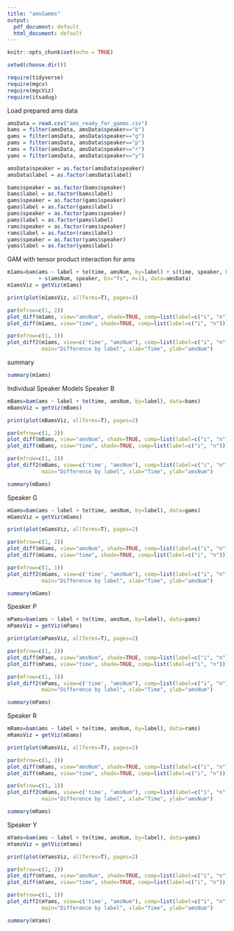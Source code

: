 ---
title: "amsGamms"
output:
  pdf_document: default
  html_document: default
---

```{r setup, include=FALSE}
knitr::opts_chunk$set(echo = TRUE)
```

```{r}
setwd(choose.dir())
```

```{r, message=FALSE}
require(tidyverse)
require(mgcv)
require(mgcViz)
require(itsadug)
```

Load prepared ams data
```{r}
amsData = read.csv("ams_ready_for_gamms.csv")
bams = filter(amsData, amsData$speaker=="b")
gams = filter(amsData, amsData$speaker=="g")
pams = filter(amsData, amsData$speaker=="p")
rams = filter(amsData, amsData$speaker=="r")
yams = filter(amsData, amsData$speaker=="y")

amsData$speaker = as.factor(amsData$speaker)
amsData$label = as.factor(amsData$label)

bams$speaker = as.factor(bams$speaker)
bams$label = as.factor(bams$label)
gams$speaker = as.factor(gams$speaker)
gams$label = as.factor(gams$label)
pams$speaker = as.factor(pams$speaker)
pams$label = as.factor(pams$label)
rams$speaker = as.factor(rams$speaker)
rams$label = as.factor(rams$label)
yams$speaker = as.factor(yams$speaker)
yams$label = as.factor(yams$label)
```

GAM with tensor product interaction for ams
```{r}
m1ams=bam(ams ~ label + te(time, amsNum, by=label) + s(time, speaker, bs="fs", m=1) 
          + s(amsNum, speaker, bs="fs", m=1), data=amsData)
m1amsViz = getViz(m1ams)
```


```{r, warning=FALSE,message=FALSE,error=FALSE, results='hide',fig.keep=1}
print(plot(m1amsViz, allTerms=T), pages=3)
```

```{r, warning=FALSE,message=FALSE,error=FALSE, results='hide',fig.keep='all', out.width="80%", out.height="80%"}
par(mfrow=c(1, 2))
plot_diff(m1ams, view="amsNum", shade=TRUE, comp=list(label=c("i", "n")))
plot_diff(m1ams, view="time", shade=TRUE, comp=list(label=c("i", "n")))

par(mfrow=c(1, 1))
plot_diff2(m1ams, view=c('time', "amsNum"), comp=list(label=c("i", "n")), 
           main="Difference by label", xlab="Time", ylab="amsNum")
```

summary
```{r}
summary(m1ams)
```
Individual Speaker Models
Speaker B
```{r}
mBams=bam(ams ~ label + te(time, amsNum, by=label), data=bams)
mBamsViz = getViz(mBams)
```


```{r, warning=FALSE,message=FALSE,error=FALSE, results='hide',fig.keep=1}
print(plot(mBamsViz, allTerms=T), pages=2)
```

```{r, warning=FALSE,message=FALSE,error=FALSE, results='hide',fig.keep='all', out.width="80%", out.height="80%"}
par(mfrow=c(1, 2))
plot_diff(mBams, view="amsNum", shade=TRUE, comp=list(label=c("i", "n")))
plot_diff(mBams, view="time", shade=TRUE, comp=list(label=c("i", "n")))

par(mfrow=c(1, 1))
plot_diff2(mBams, view=c('time', "amsNum"), comp=list(label=c("i", "n")), 
           main="Difference by label", xlab="Time", ylab="amsNum")
```

```{r}
summary(mBams)
```

Speaker G
```{r}
mGams=bam(ams ~ label + te(time, amsNum, by=label), data=gams)
mGamsViz = getViz(mGams)
```

```{r, warning=FALSE,message=FALSE,error=FALSE, results='hide',fig.keep=1}
print(plot(mGamsViz, allTerms=T), pages=2)
```

```{r, warning=FALSE,message=FALSE,error=FALSE, results='hide',fig.keep='all', out.width="80%", out.height="80%"}
par(mfrow=c(1, 2))
plot_diff(mGams, view="amsNum", shade=TRUE, comp=list(label=c("i", "n")))
plot_diff(mGams, view="time", shade=TRUE, comp=list(label=c("i", "n")))

par(mfrow=c(1, 1))
plot_diff2(mGams, view=c('time', "amsNum"), comp=list(label=c("i", "n")), 
           main="Difference by label", xlab="Time", ylab="amsNum")
```

```{r}
summary(mGams)
```

Speaker P
```{r}
mPams=bam(ams ~ label + te(time, amsNum, by=label), data=pams)
mPamsViz = getViz(mPams)
```

```{r, warning=FALSE,message=FALSE,error=FALSE, results='hide',fig.keep=1}
print(plot(mPamsViz, allTerms=T), pages=2)
```

```{r, warning=FALSE,message=FALSE,error=FALSE, results='hide',fig.keep='all', out.width="80%", out.height="80%"}
par(mfrow=c(1, 2))
plot_diff(mPams, view="amsNum", shade=TRUE, comp=list(label=c("i", "n")))
plot_diff(mPams, view="time", shade=TRUE, comp=list(label=c("i", "n")))

par(mfrow=c(1, 1))
plot_diff2(mPams, view=c('time', "amsNum"), comp=list(label=c("i", "n")), 
           main="Difference by label", xlab="Time", ylab="amsNum")
```

```{r}
summary(mPams)
```

Speaker R
```{r}
mRams=bam(ams ~ label + te(time, amsNum, by=label), data=rams)
mRamsViz = getViz(mGams)
```

```{r, warning=FALSE,message=FALSE,error=FALSE, results='hide',fig.keep=1}
print(plot(mRamsViz, allTerms=T), pages=2)
```

```{r, warning=FALSE,message=FALSE,error=FALSE, results='hide',fig.keep='all', out.width="80%", out.height="80%"}
par(mfrow=c(1, 2))
plot_diff(mRams, view="amsNum", shade=TRUE, comp=list(label=c("i", "n")))
plot_diff(mRams, view="time", shade=TRUE, comp=list(label=c("i", "n")))

par(mfrow=c(1, 1))
plot_diff2(mRams, view=c('time', "amsNum"), comp=list(label=c("i", "n")), 
           main="Difference by label", xlab="Time", ylab="amsNum")
```

```{r}
summary(mRams)
```

Speaker Y
```{r}
mYams=bam(ams ~ label + te(time, amsNum, by=label), data=yams)
mYamsViz = getViz(mYams)
```

```{r, warning=FALSE,message=FALSE,error=FALSE, results='hide',fig.keep=1}
print(plot(mYamsViz, allTerms=T), pages=2)
```

```{r, warning=FALSE,message=FALSE,error=FALSE, results='hide',fig.keep='all', out.width="80%", out.height="80%"}
par(mfrow=c(1, 2))
plot_diff(mYams, view="amsNum", shade=TRUE, comp=list(label=c("i", "n")))
plot_diff(mYams, view="time", shade=TRUE, comp=list(label=c("i", "n")))

par(mfrow=c(1, 1))
plot_diff2(mYams, view=c('time', "amsNum"), comp=list(label=c("i", "n")), 
           main="Difference by label", xlab="Time", ylab="amsNum")
```

```{r}
summary(mYams)
```